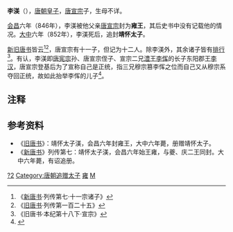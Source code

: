 '''李渼'''（{{bd|9世纪||852年||catIdx=L李}}），[[唐朝|唐朝]][[皇子|皇子]]，[[唐宣宗|唐宣宗]]子，生母不详。

[[会昌_(年号)|会昌]]六年（846年），李渼被他父亲[[唐宣宗|唐宣宗]]封为'''雍王'''，其后史书中没有记载他的情况。[[大中_(唐朝)|大中]]六年（852年），李渼死后，追封'''靖怀太子'''。

[[新唐书|新]][[旧唐书|旧唐书]]皆云<ref>《[[新唐书|新唐书]]·列传第七·十一宗诸子》</ref><ref name="jts1">《[[旧唐书|旧唐书]]·列传第一百二十五》</ref>，唐宣宗有十一子，但记为十二人。除李渼外，其余诸子皆有[[排行|排行]]<ref>《旧唐书·本纪第十八下·宣宗》</ref>。有认，李渼即[[唐宪宗|唐宪宗]]孙、唐宣宗侄子、宣宗二兄[[李惲_(澧王)|澧王李恽]]的长子东阳郡王[[李汉_(东阳郡王)|李汉]]，唐宣宗登基后为了宣称自己是正统，指三兄穆宗篡李恽之位而自己又从穆宗系夺回正统，故如此抬举李恽的儿子<ref>{{Cite web|title=《魏晋南北朝隋唐史朝资料》第22辑，作者：黄楼|url=http://xiangyata.net/data/articles/d02/223.html|access-date=2015-05-13|archiveurl=https://web.archive.org/web/20110523233307/http://xiangyata.net/data/articles/d02/223.html|archivedate=2011-05-23|dead-url=yes}}</ref>。

== 注释 ==
{{Reflist}}

==参考资料==
*《[[旧唐书|旧唐书]]》：靖怀太子渼，会昌六年封雍王，大中六年薨，册赠靖怀太子。
*《[[新唐书|新唐书]]》列传第七：靖怀太子渼，会昌六年始王雍，与夔、庆二王同封。大中六年薨，有诏追册。
{{唐宣宗皇室}}
[[Category:唐宣宗皇子|?2]]
[[Category:唐朝追赠太子|Category:唐朝追赠太子]]
[[Category:唐朝宗室国王|雍]]
[[Category:李姓|M]]